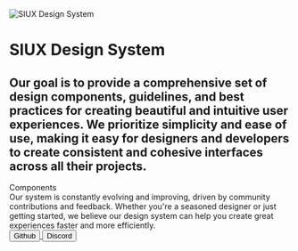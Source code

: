 
<Meta title="Intro" />

<img src={SIUXDS} alt="SIUX Design System" />
<h1 className="font-weight-700 color-black">SIUX Design System</h1>
<h2 className="font-size-m line-height-m color-neutral-7 margin-top-m margin-bottom-l">
  Our goal is to provide a comprehensive set of design components, guidelines, and best practices for creating beautiful
  and intuitive user experiences. We prioritize simplicity and ease of use, making it easy for designers and developers
  to create consistent and cohesive interfaces across all their projects.
</h2>

<div className="font-size-l font-weight-500 color-black margin-top-xxl">Components</div>
<ComponentsPreview className="margin-bottom-xl margin-top-m" />

<Message title="Feedback">
  Our system is constantly evolving and improving, driven by community contributions and feedback. Whether you're a
  seasoned designer or just getting started, we believe our design system can help you create great experiences faster
  and more efficiently.
  <div className="padding-top-m">
    <a href="https://github.com/siuxco/design-system" target="_blank">
      <Button iconLeft="icon-system-github-fill" variant="primary-light">
        Github
      </Button>
    </a>
    <a href="https://discord.com/invite/5McR42jUup" target="_blank">
      <Button iconLeft="icon-system-discord-fill" variant="primary-light" className="margin-left-m">
        Discord
      </Button>
    </a>
  </div>
</Message>
